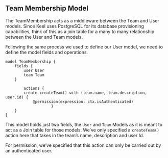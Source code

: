 ## Team Membership Model

The TeamMembership acts as a middleware between the Team and User models. Since Keel uses PostgreSQL for its database provisioning capabilities, think of this as a join table for a many to many relationship between the User and Team models.

Following the same process we used to define our User model, we need to define the model fields and operations.

```keel
model TeamMembership {
    fields {
        user User
        team Team
    }

		actions {
        create createTeam() with (team.name, team.description, user.id) {
            @permission(expression: ctx.isAuthenticated)
					}
    }
}
```

This model holds just two fields, the `User` and `Team` Models as it is meant to act as a Join table for those models. We’ve only specified a `createTeam()` action here that takes in the team’s name, description and user Id.

For permission, we’ve specified that this action can only be carried out by an authenticated user.
